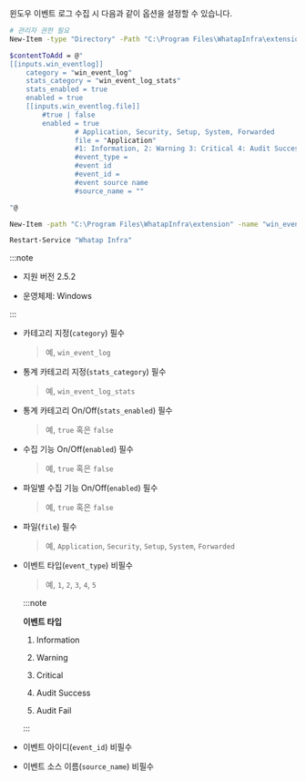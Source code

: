 윈도우 이벤트 로그 수집 시 다음과 같이 옵션을 설정할 수 있습니다.

```bash showLineNumbers
# 관리자 권한 필요
New-Item -type "Directory" -Path "C:\Program Files\WhatapInfra\extension"

$contentToAdd = @"
[[inputs.win_eventlog]]
    category = "win_event_log"
    stats_category = "win_event_log_stats"
    stats_enabled = true
    enabled = true
    [[inputs.win_eventlog.file]]
        #true | false
        enabled = true
				# Application, Security, Setup, System, Forwarded
				file = "Application"
				#1: Information, 2: Warning 3: Critical 4: Audit Success 5 Audit Fail
				#event_type = 
				#event id
				#event_id = 
				#event source name
				#source_name = ""

"@

New-Item -path "C:\Program Files\WhatapInfra\extension" -name "win_eventlog.conf" -type "file" -value $contentToAdd -Force

Restart-Service "Whatap Infra"
```

:::note 

* 지원 버전 2.5.2

* 운영체제: Windows

:::

* 카테고리 지정(`category`) 필수

  > 예, `win_event_log`

* 통계 카테고리 지정(`stats_category`) 필수

  > 예, `win_event_log_stats`

* 통계 카테고리 On/Off(`stats_enabled`) 필수

  > 예, `true` 혹은 `false`

* 수집 기능 On/Off(`enabled`) 필수

  > 예, `true` 혹은 `false`

* 파일별 수집 기능 On/Off(`enabled`) 필수

  > 예, `true` 혹은 `false`

* 파일(`file`) 필수

  > 예, `Application`, `Security`, `Setup`, `System`, `Forwarded`

* 이벤트 타입(`event_type`) 비필수

  > 예, `1`, `2`, `3`, `4`, `5`

  :::note 

  **이벤트 타입**

  1. Information

  2. Warning 

  3. Critical 

  4. Audit Success 

  5. Audit Fail

  :::

* 이벤트 아이디(`event_id`) 비필수

* 이벤트 소스 이름(`source_name`) 비필수